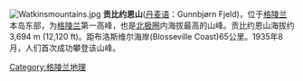 [[File:Watkinsmountains.jpg|right]]
'''贡比约恩山'''([[丹麦语|丹麦语]]：Gunnbjørn Fjeld)，位于[[格陵兰|格陵兰]]本岛东部，为[[格陵兰|格陵兰]]第一高峰，也是[[北极圈|北极圈]]内海拔最高的山峰。贡比约恩山海拔约3,694 m (12,120 ft)。距布洛斯维尔海岸(Blosseville Coast)65公里。1935年8月，人们首次成功攀登该山峰。

[[Category:格陵兰地理|Category:格陵兰地理]]